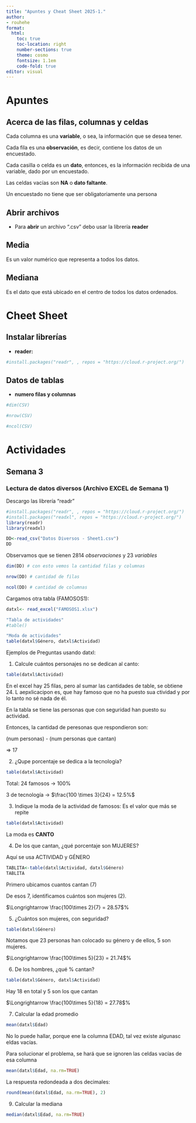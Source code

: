 ```yaml
---
title: "Apuntes y Cheat Sheet 2025-1."
author:
- rouhehe
format:
  html:
    toc: true
    toc-location: right
    number-sections: true
    theme: cosmo
    fontsize: 1.1em
    code-fold: true
editor: visual
---
```


# Apuntes

## Acerca de las filas, columnas y celdas

Cada columna es una **variable**, o sea, la información que se desea tener.

Cada fila es una **observación**, es decir, contiene los datos de un encuestado.

Cada casilla o celda es un **dato**, entonces, es la información recibida de una variable, dado por un encuestado.

Las celdas vacías son **NA** o **dato faltante**.

Un encuestado no tiene que ser obligatoriamente una persona

## Abrir archivos

-   Para **abrir** un archivo ".csv" debo usar la librería **reader**

## Media

Es un valor numérico que representa a todos los datos.

## Mediana

Es el dato que está ubicado en el centro de todos los datos ordenados.

# Cheet Sheet

## Instalar librerías

-   **reader:**

```r
#install.packages("readr", , repos = "https://cloud.r-project.org/")
```

## Datos de tablas

-   **numero filas y columnas**

```r
#dim(CSV) 

#nrow(CSV)

#ncol(CSV)
```

# Actividades

## Semana 3

### Lectura de datos diversos (Archivo EXCEL de Semana 1)

Descargo las librería "readr"

```r
#install.packages("readr", , repos = "https://cloud.r-project.org/")
#install.packages("readxl", repos = "https://cloud.r-project.org/")
library(readr)
library(readxl)
```

```r
DD<-read_csv("Datos Diversos - Sheet1.csv")
DD
```

Observamos que se tienen 2814 *observaciones* y 23 *variables*

```r
dim(DD) # con esto vemos la cantidad filas y columnas

nrow(DD) # cantidad de filas

ncol(DD) # cantidad de columnas
```

Cargamos otra tabla (FAMOSOS1):

```r
datxl<- read_excel("FAMOSOS1.xlsx")
```

```r
"Tabla de actividades"
#table()

"Moda de actividades"
table(datxl$Género, datxl$Actividad)
```

Ejemplos de Preguntas usando datxl:

1.  Calcule cuántos personajes no se dedican al canto:

```r
table(datxl$Actividad)
```

En el excel hay 25 filas, pero al sumar las cantidades de table, se obtiene 24. L aepxlicacipon es, que hay famoso que no ha puesto sua ctividad y por lo tanto no sé nada de él.

En la tabla se tiene las personas que con seguridad han puesto su actividad.

Entonces, la cantidad de peresonas que respondieron son:

(num personas) - (num personas que cantan)

=\> 17

2.  ¿Qupe porcentaje se dedica a la tecnología?

```r
table(datxl$Actividad)
```

Total: 24 famosos $\rightarrow$ 100%

3 de tecnología $\rightarrow$ $\frac{100 \times 3}{24} = 12.5%$

3.  Indique la moda de la actividad de famosos: Es el valor que más se repite

```r
table(datxl$Actividad)
```

La moda es **CANTO**

4.  De los que cantan, ¿qué porcentaje son MUJERES?

Aquí se usa ACTIVIDAD y GÉNERO

```r
TABLITA<-table(datxl$Actividad, datxl$Género)
TABLITA
```

Primero ubicamos cuantos cantan (7)

De esos 7, identificamos cuántos son mujeres (2).

$\Longrightarrow \frac{100\times 2}{7} = 28.57$%

5.  ¿Cuántos son mujeres, con seguridad?

```r
table(datxl$Género)
```

Notamos que 23 personas han colocado su género y de ellos, 5 son mujeres.

$\Longrightarrow \frac{100\times 5}{23} = 21.74$%

6.  De los hombres, ¿qué % cantan?

```r
table(datxl$Género, datxl$Actividad)
```

Hay 18 en total y 5 son los que cantan

$\Longrightarrow \frac{100\times 5}{18} = 27.78$%

7.  Calcular la edad promedio

```r
mean(datxl$Edad)
```

No lo puede hallar, porque ene la columna EDAD, tal vez existe algunasc eldas vacías.

Para solucionar el problema, se hará que se ignoren las celdas vacías de esa columna

```r
mean(datxl$Edad, na.rm=TRUE)
```

La respuesta redondeada a dos decimales:

```r
round(mean(datxl$Edad, na.rm=TRUE), 2)
```

9.  Calcular la mediana

```r
median(datxl$Edad, na.rm=TRUE)
```